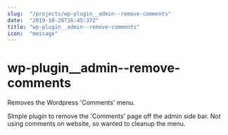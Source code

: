 ```yaml
---
slug:  "/projects/wp-plugin__admin--remove-comments"
date:  "2019-10-28T16:45:37Z"
title: "wp-plugin__admin--remove-comments"
icon:  "message"
---
```



# wp-plugin__admin--remove-comments
Removes the Wordpress 'Comments' menu.

SImple plugin to remove the 'Comments' page off the admin side bar. Not using comments on website, so wanted to cleanup the menu.
